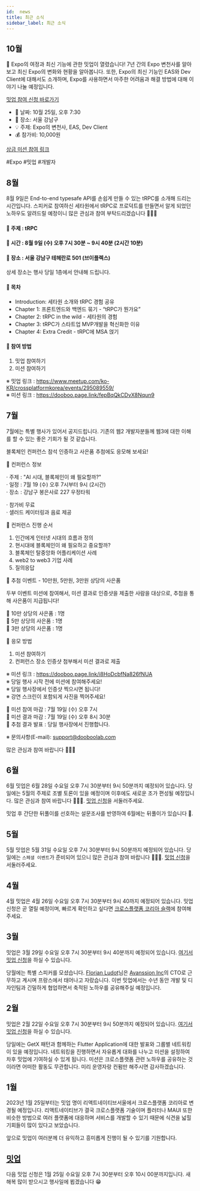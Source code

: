 ```yaml
---
id:  news
title: 최근 소식
sidebar_label: 최근 소식
---
```



<AdFitMobileBanner
  unit="DAN-YpcHf9p49U5ykXi8"
  className="adfit-top-mobile"
/>

## 10월

📢 Expo의 여정과 최신 기능에 관한 밋업이 열렸습니다!
7년 간의 Expo 변천사를 알아보고 최신 Expo의 변화와 현황을 알아봅니다. 또한, Expo의 최신 기능인 EAS와 Dev Client에 대해서도 소개하며, Expo를 사용하면서 마주한 어려움과 해결 방법에 대해 이야기 나눌 예정입니다.

[밋업 참여 신청 바로가기](https://www.meetup.com/ko-KR/crossplatformkorea/events/296446972)

- 📅 날짜: 10월 25일, 오후 7:30
- 📍 장소: 서울 강남구
- 💡 주제: Expo의 변천사, EAS, Dev Client
- 💰 참가비: 10,000원

[상금 미션 참여 링크](https://dooboo.page.link/ztBYJA3qZkUUCnsM7)

#Expo #밋업 #개발자

## 8월
8월 9일은 End-to-end typesafe API를 손쉽게 만들 수 있는 tRPC를 소개해 드리는 시간입니다. 스피커로 참여하신 세타원에서 tRPC로 프로덕트를 만들면서 알게 되었던 노하우도 알려드릴 예정이니 많은 관심과 참여 부탁드리겠습니다 🙇🏻‍♂️

#### 📍 주제 : tRPC

#### 📍 시간 : 8월 9일 (수) 오후 7시 30분 ~ 9시 40분 (2시간 10분)

#### 📍 장소 : 서울 강남구 테헤란로 501 (브이플렉스)
상세 장소는 행사 당일 1층에서 안내해 드립니다.

#### 📍 목차
- Introduction: 세타원 소개와 tRPC 경험 공유
- Chapter 1: 프론트엔드와 백엔드 묶기 - “tRPC가 뭔가요”
- Chapter 2: tRPC in the wild - 세타원의 경험
- Chapter 3: tRPC가 스타트업 MVP개발을 혁신화한 이유
- Chapter 4: Extra Credit - tRPC에 MSA 얹기

#### 📍 참여 방법

1. 밋업 참여하기
2. 미션 참여하기

※ 밋업 링크 : https://www.meetup.com/ko-KR/crossplatformkorea/events/295089559/<br/>
※ 미션 링크 : https://dooboo.page.link/fepBqQkCDvX8Nqun9<br/>

<AdFitMobileBanner
  unit="DAN-kjanuOssm1H2Rd7Z"
  className="adfit-middle-mobile3"
/>

## 7월
7월에는 특별 행사가 있어서 공지드립니다.
기존의 웹2 개발자분들께 웹3에 대한 이해를 할 수 있는 좋은 기회가 될 것 같습니다.

블록체인 컨퍼런스 참석 인증하고 사은품 추첨에도 응모해 보세요!

📣 컨퍼런스 정보

· 주제 : "AI 시대, 블록체인이 왜 필요할까?"<br/>
· 일정 : 7월 19 (수) 오후 7시부터 9시 (2시간)<br/>
· 장소 : 강남구 봉은사로 227 우정타워<br/>

· 참가비 무료<br/>
· 샐러드 케이터링과 음료 제공<br/>

📣 컨퍼런스 진행 순서

1. 인간에게 인터넷 시대의 흐름과 정의 
2. 현시대에 블록체인이 왜 필요하고 중요할까?
3. 블록체인 탈중앙화 어플리케이션 사례
4. web2 to web3 기업 사례
5. 질의응답


🎉 추첨 이벤트 - 10만원, 5만원, 3만원 상당의 사은품

두부 이벤트 미션에 참여해서, 미션 결과로 인증샷을 제출한 사람을 대상으로,
추첨을 통해 사은품이 지급됩니다!

📍 10만 상당의 사은품 : 1명<br/>
📍 5만 상당의 사은품 : 1명<br/>
📍 3만 상당의 사은품 : 1명<br/>


📍 응모 방법

1. 미션 참여하기
2. 컨퍼런스 장소 인증샷 첨부해서 미션 결과로 제출

※ 미션 링크 : https://dooboo.page.link/i8HoDcbfNa826fNUA<br/>
※ 당일 행사 시작 전에 미션에 참여해주세요!<br/>
※ 당일 행사장에서 인증샷 찍으시면 됩니다!<br/>
※ 강연 스크린이 포함되게 사진을 찍어주세요!<br/>

📍 미션 참여 마감 : 7월 19일 (수) 오후 7시<br/>
📍 미션 결과 마감 : 7월 19일 (수) 오후 8시 30분<br/>
📍 추첨 결과 발표 : 당일 행사장에서 진행합니다.<br/>

※ 문의사항(E-mail): support@dooboolab.com

많은 관심과 참여 바랍니다 🙇🏻‍♂️

<AdFitMobileBanner
  unit="DAN-ECUZO05s14SU0P7d"
  className="adfit-middle-mobile2"
/>

## 6월
6월 밋업은 6월 28일 수요일 오후 7시 30분부터 9시 50분까지 예정되어 있습니다. 당일에는 5월의 주제로 조별 토론이 있을 예정이며 이후에도 새로운 조가 편성될 예정입니다. 많은 관심과 참여 바랍니다 🙇🏻‍♂️. [밋업 신청](https://www.meetup.com/ko-KR/crossplatformkorea/events/293904379)을 서둘러주세요.

밋업 후 간단한 뒤풀이를 선호하는 설문조사를 반영하여 6월에는 뒤풀이가 있습니다 🍻.

## 5월
5월 밋업은 5월 31일 수요일 오후 7시 30분부터 9시 50분까지 예정되어 있습니다. 당일에는 `스페셜 이벤트`가 준비되어 있으니 많은 관심과 참여 바랍니다 🙇🏻‍♂️. [밋업 신청](https://www.meetup.com/ko-KR/crossplatformkorea/events/293270174)을 서둘러주세요.

## 4월
4월 밋업은 4월 26일 수요일 오후 7시 30분부터 9시 40까지 예정되어 있습니다. 밋업 신청은 곧 열릴 예정이며, 빠르게 확인하고 싶다면 [크로스플랫폼 코리아 슬랙](https://dooboolab.com/joinCPKorea)에 참여해주세요.

<AdFitMobileBanner
  unit="DAN-mhiKCkCNnnFtwxGh"
  className="adfit-middle-mobile1"
/>

## 3월
밋업은 3월 29일 수요일 오후 7시 30분부터 9시 40분까지 예정되어 있습니다.
[여기서 밋업 신청](https://www.meetup.com/ko-KR/crossplatformkorea/events/291975474)을 하실 수 있습니다.

당월에는 특별 스피커를 모셨습니다. [Florian Ludot](https://github.com/florianldt)님은 [Avanssion Inc](https://avanssion.com)의 CTO로 근무하고 계시며 프랑스에서 태어나고 자랐습니다. 이번 밋업에서는 수년 동안 개발 및 디자인팀과 긴밀하게 협업하면서 축적된 노하우를 공유해주실 예정입니다.

## 2월
밋업은 2월 22일 수요일 오후 7시 30분부터 9시 50분까지 예정되어 있습니다.
[여기서 밋업 신청](https://www.meetup.com/ko-KR/crossplatformkorea/events/291351883)을 하실 수 있습니다.

당일에는 GetX 패턴과 함께하는 Flutter Application에 대한 발표와 그룹별 네트워킹이 있을 예정입니다. 네트워킹을 진행하면서 자유롭게 대화를 나누고 미션을 설정하여 차후 밋업에 기여하실 수 있게 됩니다.
미션은 크로스플랫폼 관련 노하우를 공유하는 것이라면 어떠한 활동도 무관합니다. 미리 운영자랑 컨펌만 해주시면 감사하겠습니다.

## 1월

2023년 1월 25일부터는 밋업 명이 리액트네이티브서울에서 크로스플랫폼 코리아로 변경될 예정입니다.
리액트네이티브가 결국 크로스플랫폼 기술이며 플러터나 MAUI 또한 비슷한 방법으로 여러 플랫폼에 대응하며 서비스를 개발할 수 있기 때문에 식견을 넓힐 기회들이 많이 있다고 보았습니다.

앞으로 밋업이 여러분께 더 유익하고 흥미롭게 진행이 될 수 있기를 기원합니다.

## [밋업](https://www.meetup.com/ko-KR/crossplatformkorea/events/290799845)

다음 밋업 신청은 1월 25일 수요일 오후 7시 30분부터 오후 10시 00분까지입니다. 새해복 많이 받으시고 행사일에 뵙겠습니다 😁

<AdFitMobileBanner
  unit="DAN-weLLBNA8C31gpo1t"
  className="adfit-bottom-mobile"
/>
